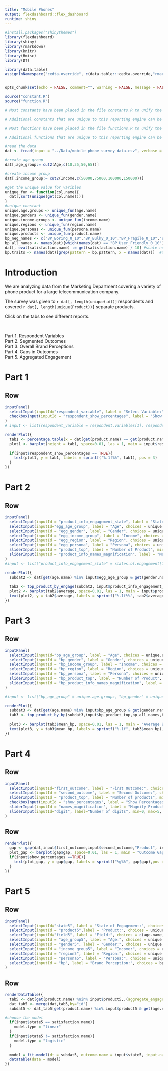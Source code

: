 ```yaml
---
title: "Mobile Phones"
output: flexdashboard::flex_dashboard
runtime: shiny
---
```



```r
#install.packages("shinythemes")
library(flexdashboard)
library(shiny)
library(rmarkdown)
library(knitr)
library(Hmisc)
library(DT)

library(data.table)
assignInNamespace("cedta.override", c(data.table:::cedta.override,"rmarkdown"), "data.table")


opts_chunk$set(echo = FALSE, comment="", warning = FALSE, message = FALSE, tidy.opts=list(width.cutoff=55), tidy = TRUE)

```

```r
source("constant.R")
source("function.R")
```


```r
# Most constants have been placed in the file constants.R to unify the work across reporting and applications.

# Additional constants that are unique to this reporting engine can be added here.
```


```r
# Most functions have been placed in the file functions.R to unify the work across reporting and applications.

# Additional functions that are unique to this reporting engine can be added here.
```

```r
#read the data
dat <- fread(input = "../Data/mobile phone survey data.csv", verbose = FALSE)

#create age group 
dat[,age_group:= cut2(Age,c(18,35,50,65))]

#create income group
dat[,income_group:= cut2(Income,c(50000,75000,100000,150000))]

#get the unique value for varibles
unique_fun <- function(col.name){
  dat[,sort(unique(get(col.name)))]
}
#unique constant
unique.age.groups <- unique_fun(age.name)
unique.genders <- unique_fun(gender.name)
unique.income.groups <- unique_fun(income.name)
unique.regions <- unique_fun(region.name)
unique.personas <- unique_fun(persona.name)
unique.products <- unique_fun(product.name)
bp_neg_names <- c("BP_Boring_0_10","BP_Bulky_0_10","BP_Fragile_0_10","BP_Expensive_0_10") #nagative bp 
bp_all_names <- names(dat)[which(names(dat) == "BP_User_Friendly_0_10"):which(names(dat) == "BP_Expensive_0_10")]
dat[, eval(satisfaction.name) := get(satisfaction.name) / 10] #scale numberic to "binary" score
bp.traits <- names(dat)[grep(pattern = bp.pattern, x = names(dat))]  #the var name of bp var
```



Introduction
=====================================  
We are analyzing data from the Marketing Department covering a variety of phone product for a large telecommunication company.  

The survey was given to `r dat[, length(unique(id))]` respondents and covered `r dat[, length(unique(Product))]` separate products.

Click on the tabs to see different reports.   
<p>&nbsp;</p>
Part 1. Respondent Variables   
Part 2. Segmented Outcomes   
Part 3. Overall Brand Perceptions   
Part 4. Gaps in Outcomes   
Part 5. Aggregated Engagement    



Part 1
===================================


Row {data-height=500}
-------------------------------------

```r
inputPanel(
  selectInput(inputId="respondent_variable", label = "Select Variable:", choices = respondent.variables, selected = respondent.variables[1]),
  checkboxInput(inputId = "respondent_show_percentages", label = "Show Percentages", value = TRUE)
)
# input <- list(respondent_variable = respondent.variables[1], respondent_show_percentages = TRUE)
```

```r
renderPlot({
  tab1 <- percentage.table(x = dat[get(product.name) == get(product.name)[1], get(input$respondent_variable)])
  plot1 <- barplot(height = tab1, space=0.01, las = 1, main = input$respondent_variable, ylab = "Percentage", xlab = input$respondent_variable, ylim = c(0, 1.2*max(tab1, na.rm = TRUE)), col = "deepskyblue4")
  
  if(input$respondent_show_percentages == TRUE){
    text(plot1, y = tab1, labels = sprintf("%.1f%%", tab1), pos = 3)
  }
})
```

Part 2
=====================================  


Row {data-height=500}
-------------------------------------

```r
inputPanel(
  selectInput(inputId = "product_info_engagement_state", label = "State of Engagement:", choices = states.of.engagement, selected = states.of.engagement[1]),
  selectInput(inputId="egg_age_group", label = "Age", choices = unique.age.groups, selected = unique.age.groups, multiple = TRUE),
  selectInput(inputId = "egg_gender", label = "Gender", choices = unique.genders, selected = unique.genders, multiple = TRUE),
  selectInput(inputId = "egg_income_group", label = "Income", choices = unique.income.groups, selected = unique.income.groups, multiple = TRUE),
  selectInput(inputId = "egg_region", label = "Region", choices = unique.regions, selected = unique.regions, multiple = TRUE),
  selectInput(inputId = "egg_persona", label = "Persona", choices = unique.personas, selected = unique.personas, multiple = TRUE),
  sliderInput(inputId = "product_top", label = "Number of Product", min = 1, max = 20, value = 5, step = 1),
  sliderInput(inputId = "product_info_names_magnification", label = "Magnify Product Names", min = 0.4, max = 1.4, value = 1, step = 0.1)
)
#input <- list("product_info_engagement_state" = states.of.engagement[1], "egg_age_group" = unique.age.groups, "egg_gender" = unique.genders, "egg_income_group" = unique.income.groups, "eg_region" = unique.regions, "egg_persona" = unique.personas, "product_top" = 5, product_info_names_magnification = 1)
```

```r
renderPlot({
  subdat2 <- dat[get(age.name) %in% input$egg_age_group & get(gender.name) %in% input$egg_gender & get(income.name) %in% input$egg_income_group & get(region.name) %in% input$egg_region & get(persona.name) %in% input$egg_persona]
  
  tab2 <- top_product_by_engage(subdat2, input$product_info_engagement_state, input$product_top)
  plot2 <- barplot(tab2$average, space=0.01, las = 1, main = input$product_info_engagement_state, ylab = "Percentage", xlab = "Product", names.arg = tab2$Product, cex.names = input$product_info_names_magnification, ylim = c(0, 1.2*max(tab2$average, na.rm = TRUE)), col = "deepskyblue4")
  text(plot2, y = tab2$average, labels = sprintf("%.1f%%", tab2$average),pos = 3)
})

```


Part 3
=====================================  

Row {data-height=500}
-------------------------------------

```r
inputPanel(
  selectInput(inputId="bp_age_group", label = "Age", choices = unique.age.groups, selected = unique.age.groups, multiple = TRUE),
  selectInput(inputId = "bp_gender", label = "Gender", choices = unique.genders, selected = unique.genders, multiple = TRUE),
  selectInput(inputId = "bp_income_group", label = "Income", choices = unique.income.groups, selected = unique.income.groups, multiple = TRUE),
  selectInput(inputId = "bp_region", label = "Region", choices = unique.regions, selected = unique.regions, multiple = TRUE),
  selectInput(inputId = "bp_persona", label = "Persona", choices = unique.personas, selected = unique.personas, multiple = TRUE),
  sliderInput(inputId = "bp_product_top", label = "Number of Product", min = 1, max = 20, value = 5, step = 1),
  sliderInput(inputId = "bp_product_info_names_magnification", label = "Magnify Product Names", min = 0.4, max = 1.4, value = 1, step = 0.1)
)

#input <- list("bp_age_group" = unique.age.groups, "bp_gender" = unique.genders, "bp_income_group" = unique.income.groups, "bp_region" = unique.regions, "bp_persona" = unique.personas, "bp_product_top" = 5, bp_product_info_names_magnification = 1)
```


```r
renderPlot({
  subdat3 <- dat[get(age.name) %in% input$bp_age_group & get(gender.name) %in% input$bp_gender & get(income.name) %in% input$bp_income_group & get(region.name) %in% input$bp_region & get(persona.name) %in% input$bp_persona]
  tab3 <- top_product_by_bp(subdat3,input$bp_product_top,bp_all_names,bp_neg_names)
  
  plot3 <- barplot(tab3$mean_bp, space=0.01, las = 1, main = "Average Brand Perception", ylab = "BP Score(Out of 10)", xlab = "Product", names.arg = tab3$Product, cex.names = input$bp_product_info_names_magnification, ylim = c(0, 1.2*max(tab3$mean_bp, na.rm = TRUE)), col = "deepskyblue4")
  text(plot3, y = tab3$mean_bp, labels = sprintf("%.1f", tab3$mean_bp),pos = 3) 
})
```

Part 4
=====================================  

Row {data-height=300}
-------------------------------------

```r
inputPanel(
  selectInput(inputId="first_outcome", label = "First Outcome:", choices = states.of.engagement, selected = states.of.engagement[1]),
  selectInput(inputId = "second_outcome", label = "Second Outcome:", choices = states.of.engagement, selected = states.of.engagement[2]),
  sliderInput(inputId = "product_top", label = "Number of products", min = 1, max = 20, value = 5, step = 1),
  checkboxInput(inputId = "show_percentages", label = "Show Percentages", value = TRUE),
  sliderInput(inputId = "names_magnification", label = "Magnify Product Names", min = 0.4, max = 1.4, value = 1, step = 0.1),
  sliderInput(inputId="digit", label="Number of digits", min=0, max=5, value=1, step=1)
)
```

Row {data-height=300}
-------------------------------------

```r
renderPlot({
  gap <- gap(dat,input$first_outcome,input$second_outcome,"Product", input$product_top, input$digit)
  plot_gap <- barplot(gap$gap, space=0.01, las = 1, main = "Outcome Gap", ylab = "Gap", xlab = "Product", names.arg = gap$Product, cex.names = input$names_magnification, ylim = c(0, 1.2*max(gap$gap, na.rm = TRUE)), col = "deepskyblue4")
  if(input$show_percentages ==TRUE){
    text(plot_gap, y = gap$gap, labels = sprintf("%g%%", gap$gap),pos = 3)
  }
})
```

Part 5
=====================================  

Row {data-height=500}
-------------------------------------


```r
inputPanel(
  selectInput(inputId="state5", label = "State of Engagement:", choices = states.of.engagement, selected = states.of.engagement[1]),
  selectInput(inputId = "product5",label = "Product:", choices = unique.products, selected = unique.products[1], multiple = TRUE),
  selectInput(inputId="field5", label = "Field:", choices = c(age.name, gender.name, region.name, income.name, persona.name, bp.traits, aggregate.engagement), selected = c(age.name, gender.name, region.name, income.name, aggregate.engagement), multiple = TRUE),
  selectInput(inputId = "age_group5", label = "Age:", choices = unique.age.groups, selected = unique.age.groups, multiple = TRUE),
  selectInput(inputId = "gender5", label = "Gender:", choices = unique.genders, selected = unique.genders, multiple = TRUE),
  selectInput(inputId = "income_group5", label = "Income:", choices = unique.income.groups, selected = unique.income.groups, multiple = TRUE),
  selectInput(inputId = "region5", label = "Region:", choices = unique.regions, selected = unique.regions, multiple = TRUE),
  selectInput(inputId = "persona5", label = "Persona:", choices = unique.personas, selected = unique.personas, multiple = TRUE),
  selectInput(inputId = "bp", label = "Brand Perception:", choices = bp_all_names, selected = bp_all_names, multiple = TRUE)
)
```

Row {data-height=500}
-------------------------------------

```r
renderDataTable({
  tab5 <- dat[get(product.name) %nin% input$product5,.(aggregate_engagement=mean(get(input$state5), na.rm = TRUE)), keyby=id]
  dat_tab5 <- merge(dat,tab5,by="id")
  subdat5 <- dat_tab5[get(product.name) %in% input$product5 & get(age.name) %in% input$age_group5 & get(gender.name) %in% input$gender5 & get(income.name) %in% input$income_group5 & get(region.name) %in% input$region5 & get(persona.name) %in% input$persona5]

#choose the model  
  if(input$state5 == satisfaction.name){
    model.type = "linear"
  }
  if(input$state5 != satisfaction.name){
    model.type = "logistic"
  }
  
  model = fit.model(dt = subdat5, outcome.name = input$state5, input.names = input$field5, model.type = model.type)
  datatable(data = model)
})
```

